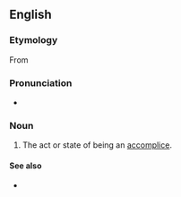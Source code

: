 ==English==

===Etymology===
From {{suffix|accomplice|ity|lang=en}}

===Pronunciation===
* {{IPA|/ˈæ.kɔmˈplɪ.sɪ.ti/|lang=en}}

===Noun===
{{en-noun|-}}

# {{lb|en|rare}} The act or state of being an [[accomplice]].

====See also====
* {{l|en|complicity}}